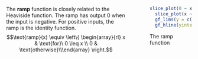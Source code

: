 :::: {.columns}

::: {.column width="70%"}
The **ramp** function is closely related to the Heaviside function. The ramp has output 0 when the input is negative. For positive inputs, the ramp is the identity function.
$$\text{ramp}(x) \equiv \left\{ 
\begin{array}{rl}  x & \text{for}\ 0 \leq x \\ 
0 & \text{otherwise}\\\end{array}
\right.$$ 
:::

::: {.column width="5%"}
<!-- blank vertical space -->
:::

::: {.column width="25%"}
::: {#fig-ramp1}
```r
slice_plot(0 ~ x, domain(x = c(-10, 0)), linewidth=2) |>
  slice_plot(x ~ x, domain(x = c(0,10)), linewidth=2) |>
  gf_lims(y = c(-0.5, 10)) |>
  gf_hline(yintercept = 0, color="blue")
```

The ramp function
::: 

::: 

::::